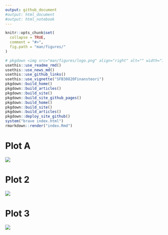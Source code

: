 ```yaml
---
output: github_document
#output: html_document
#output: html_notebook
---
```


<!-- README.md is generated from README.Rmd. Please edit that file -->

```r
knitr::opts_chunk$set(
  collapse = TRUE,
  comment = "#>",
  fig.path = "man/figures/"
)
```

```r
# pkgdown <img src="man/figures/logo.png" align="right" alt="" width="120" />
usethis::use_readme_rmd()
usethis::use_news_md()
usethis::use_github_links()
usethis::use_vignette("SFB30820Finansteori")
pkgdown::build_home()
pkgdown::build_articles()
pkgdown::build_site()
pkgdown::build_site_github_pages()
pkgdown::build_home()
pkgdown::build_site()
pkgdown::build_articles()
pkgdown::deploy_site_github()
system("brave index.html")
rmarkdown::render("index.Rmd")
```

# Plot A
![](man/figures/abc.png)

# Plot 2
![](man/figures/abc.png)

# Plot 3
![](man/figures/abc.png)


